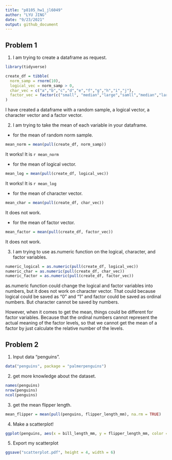 ```yaml
---
title: "p8105_hw1_jl6049"
author: "LYU JING"
date: "9/23/2021"
output: github_document
---
```



## Problem 1

1. I am trying to create a dataframe as request.

```r
library(tidyverse)

create_df = tibble(
  norm_samp = rnorm(10),
  logical_vec = norm_samp > 0,
  char_vec = c("a","b","c","d","e","f","g","h","i","j"),
  factor_vec = factor(c("small", "median","large","samll","median","large","samll","median","large", "samll"))
)
```

I have created a dataframe with a random sample, a logical vector, a character vector and a factor vector.


2. I am trying to take the mean of each variable in your dataframe.

- for the mean of random norm sample.
```r
mean_norm = mean(pull(create_df, norm_samp))
```

It works! It is `r mean_norm`

- for the mean of logical vector.
```r
mean_log = mean(pull(create_df, logical_vec))
```

It works! It is `r mean_log`

- for the mean of character vector.
```r
mean_char = mean(pull(create_df, char_vec))
```

It does not work.

- for the mean of factor vector.
```r
mean_factor = mean(pull(create_df, factor_vec))
```

It does not work.


3. I am trying to use as.numeric function on the logical, character, and factor variables.
```r
numeric_logical = as.numeric(pull(create_df, logical_vec))
numeric_char = as.numeric(pull(create_df, char_vec))
numeric_factor = as.numeric(pull(create_df, factor_vec))
```

as.numeric function could change the logical and factor variables into numbers, but it does not work on character vector.
That could because logical could be saved as "0" and "1" and factor could be saved as ordinal numbers. But character cannot be saved by numbers.

However, when it comes to get the mean, things could be different for factor variables. Because that the ordinal numbers cannot represent the actual meaning of the factor levels, so that we cannot get the mean of a factor by just calculate the relative number of the levels.



## Problem 2

1. Input data "penguins".
```r
data("penguins", package = "palmerpenguins")
```

2. get more knowledge about the dataset.
```r
names(penguins)
nrow(penguins)
ncol(penguins)
```

3. get the mean flipper length.
```r
mean_flipper = mean(pull(penguins, flipper_length_mm), na.rm = TRUE)
```

4. Make a scatterplot!
```r
ggplot(penguins, aes(x = bill_length_mm, y = flipper_length_mm, color = species)) + geom_point()
```

5. Export my scatterplot
```r
ggsave("scatterplot.pdf", height = 4, width = 6)
```




